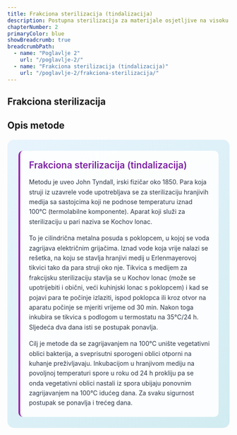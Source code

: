 ```yaml
---
title: Frakciona sterilizacija (tindalizacija)
description: Postupna sterilizacija za materijale osjetljive na visoku temperaturu
chapterNumber: 2
primaryColor: blue
showBreadcrumb: true
breadcrumbPath:
  - name: "Poglavlje 2"
    url: "/poglavlje-2/"
  - name: "Frakciona sterilizacija (tindalizacija)"
    url: "/poglavlje-2/frakciona-sterilizacija/"
---
```


## Frakciona sterilizacija 

## Opis metode 

<div style="background: linear-gradient(135deg, #e8f4fd 0%, #d1ecf1 100%); border-radius: 15px; padding: 25px; margin: 20px 0;">
  
  <div style="background: rgba(255,255,255,0.9); padding: 20px; border-radius: 10px; border-left: 4px solid #9c27b0;">
    <div style="display: flex; align-items: center; margin-bottom: 15px;">
      <h3 style="margin: 0; color: #7b1fa2; font-size: 1.3rem; font-weight: 600;">Frakciona sterilizacija (tindalizacija)</h3>
    </div>
    <p style="margin: 0 0 15px 0; color: #2d3748; line-height: 1.6;">
      Metodu je uveo John Tyndall, irski fizičar oko 1850. Para koja struji iz uzavrele vode upotrebljava se za sterilizaciju hranjivih medija sa sastojcima koji ne podnose temperaturu iznad 100°C (termolabilne komponente). Aparat koji služi za sterilizaciju u pari naziva se Kochov lonac.
    </p>
    <p style="margin: 0 0 15px 0; color: #2d3748; line-height: 1.6;">
      To je cilindrična metalna posuda s poklopcem, u kojoj se voda zagrijava električnim grijačima. Iznad vode koja vrije nalazi se rešetka, na koju se stavlja hranjivi medij u Erlenmayerovoj tikvici tako da para struji oko nje. Tikvica s medijem za frakcijsku sterilizaciju stavlja se u Kochov lonac (može se upotrijebiti i obični, veći kuhinjski lonac s poklopcem) i kad se pojavi para te počinje izlaziti, ispod poklopca ili kroz otvor na aparatu počinje se mjeriti vrijeme od 30 min. Nakon toga inkubira se tikvica s podlogom u termostatu na 35°C/24 h. Sljedeća dva dana isti se postupak ponavlja.
    </p>
    <p style="margin: 0; color: #2d3748; line-height: 1.6;">
      Cilj je metode da se zagrijavanjem na 100°C unište vegetativni oblici bakterija, a sveprisutni sporogeni oblici otporni na kuhanje preživljavaju. Inkubacijom u hranjivom mediju na povoljnoj temperaturi spore u roku od 24 h prokliju pa se onda vegetativni oblici nastali iz spora ubijaju ponovnim zagrijavanjem na 100°C idućeg dana. Za svaku sigurnost postupak se ponavlja i trećeg dana.
    </p>
  </div>

</div>

